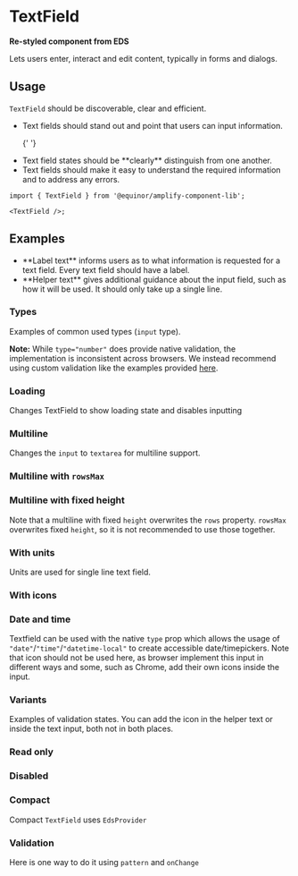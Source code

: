 
# TextField

**Re-styled component from EDS**

Lets users enter, interact and edit content, typically in forms and dialogs.

<Links
  ariaUrl="https://www.w3.org/TR/2017/REC-wai-aria-1.1-20171214/#textbox"
  figmaUrl="https://www.figma.com/file/0bGXR2sCwMVSDNyyzu5BXrO5/UI%E2%80%94User-Interface?node-id=18618%3A6"
  sourceUrl="https://github.com/equinor/design-system/blob/develop/packages/eds-core-react/src/components/TextField/TextField.tsx"
  edsSBUrl="https://storybook.eds.equinor.com/?path=/docs/inputs-textfield--docs"
/>

<Primary />

<Controls />

## Usage

`TextField` should be discoverable, clear and efficient.

<ul>
  <li>
    Text fields should stand out and point that users can input information.
  </li>

{' '}

<li>Text field states should be **clearly** distinguish from one another.</li>

  <li>
    Text fields should make it easy to understand the required information and
    to address any errors.
  </li>
</ul>

```tsx
import { TextField } from '@equinor/amplify-component-lib';

<TextField />;
```

## Examples

<ul>
  <li>
    **Label text** informs users as to what information is requested for a text
    field. Every text field should have a label.
  </li>

  <li>
    **Helper text** gives additional guidance about the input field, such as how
    it will be used. It should only take up a single line.
  </li>
</ul>

### Types

Examples of common used types (`input` type).

<Canvas of={ComponentStories.Types} />

**Note:** While `type="number"` does provide native validation, the implementation is inconsistent across browsers. We instead recommend using custom validation like the examples provided [here](?path=/docs/inputs-textfield--validation).

### Loading

Changes TextField to show loading state and disables inputting

<Canvas of={ComponentStories.Loading} />

### Multiline

Changes the `input` to `textarea` for multiline support.

<Canvas of={ComponentStories.Multiline} />

### Multiline with `rowsMax`

<Canvas of={ComponentStories.MultilineRowsMax} />

### Multiline with fixed height

Note that a multiline with fixed `height` overwrites the `rows` property. `rowsMax` overwrites fixed `height`,
so it is not recommended to use those together.

<Canvas of={ComponentStories.MultilineFixedHeight} />

### With units

Units are used for single line text field.

<Canvas of={ComponentStories.WithUnit} />

### With icons

<Canvas of={ComponentStories.WithIcons} />

### Date and time

Textfield can be used with the native `type` prop which allows the usage of `"date"`/`"time"`/`"datetime-local"` to create accessible date/timepickers.
Note that icon should not be used here, as browser implement this input in different ways and some, such as Chrome, add their own icons inside the input.

<Canvas of={ComponentStories.Datepicker} />

### Variants

Examples of validation states. You can add the icon in the helper text or inside the text input, both not in both places.

<Canvas of={ComponentStories.Variants} />

### Read only

<Canvas of={ComponentStories.ReadOnly} />

### Disabled

<Canvas of={ComponentStories.Disabled} />

### Compact

Compact `TextField` uses `EdsProvider`

<Canvas of={ComponentStories.Compact} />

### Validation

Here is one way to do it using `pattern` and `onChange`

<Canvas of={ComponentStories.Validation} />
